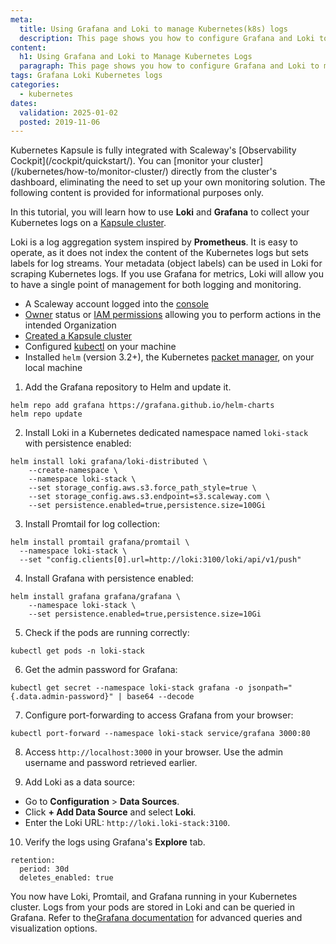 ```yaml
---
meta:
  title: Using Grafana and Loki to manage Kubernetes(k8s) logs
  description: This page shows you how to configure Grafana and Loki to manage Kubernetes (k8s) logs
content:
  h1: Using Grafana and Loki to Manage Kubernetes Logs
  paragraph: This page shows you how to configure Grafana and Loki to manage Kubernetes (k8s) logs
tags: Grafana Loki Kubernetes logs
categories:
  - kubernetes
dates:
  validation: 2025-01-02
  posted: 2019-11-06
---
```


<Message type="important">
  Kubernetes Kapsule is fully integrated with Scaleway's [Observability Cockpit](/cockpit/quickstart/).
  You can [monitor your cluster](/kubernetes/how-to/monitor-cluster/) directly from the cluster's dashboard, eliminating the need to set up your own monitoring solution.
  The following content is provided for informational purposes only.
</Message>

In this tutorial, you will learn how to use **Loki** and **Grafana** to collect your Kubernetes logs on a [Kapsule cluster](/kubernetes/how-to/create-cluster/).

Loki is a log aggregation system inspired by **Prometheus**. It is easy to operate, as it does not index the content of the Kubernetes logs but sets labels for log streams. Your metadata (object labels) can be used in Loki for scraping Kubernetes logs. If you use Grafana for metrics, Loki will allow you to have a single point of management for both logging and monitoring.

<Macro id="requirements" />

- A Scaleway account logged into the [console](https://console.scaleway.com)
- [Owner](/iam/concepts/#owner) status or [IAM permissions](/iam/concepts/#permission) allowing you to perform actions in the intended Organization
- [Created a Kapsule cluster](/kubernetes/how-to/create-cluster/)
- Configured [kubectl](/kubernetes/how-to/connect-cluster-kubectl/) on your machine
- Installed `helm` (version 3.2+), the Kubernetes [packet manager](https://helm.sh/), on your local machine

1. Add the Grafana repository to Helm and update it.
  ```
  helm repo add grafana https://grafana.github.io/helm-charts
  helm repo update
  ```
2. Install Loki in a Kubernetes dedicated namespace named `loki-stack` with persistence enabled:
  ```
  helm install loki grafana/loki-distributed \
      --create-namespace \
      --namespace loki-stack \
      --set storage_config.aws.s3.force_path_style=true \
      --set storage_config.aws.s3.endpoint=s3.scaleway.com \
      --set persistence.enabled=true,persistence.size=100Gi
  ```
3. Install Promtail for log collection:
  ```
  helm install promtail grafana/promtail \
    --namespace loki-stack \
    --set "config.clients[0].url=http://loki:3100/loki/api/v1/push"
  ```
4. Install Grafana with persistence enabled:
  ```
  helm install grafana grafana/grafana \
      --namespace loki-stack \
      --set persistence.enabled=true,persistence.size=10Gi
  ```
5. Check if the pods are running correctly:
```
kubectl get pods -n loki-stack
```
6. Get the admin password for Grafana:
  ```
  kubectl get secret --namespace loki-stack grafana -o jsonpath="{.data.admin-password}" | base64 --decode
  ```
7. Configure port-forwarding to access Grafana from your browser:
  ```
  kubectl port-forward --namespace loki-stack service/grafana 3000:80
  ```
8. Access `http://localhost:3000` in your browser. Use the admin username and password retrieved earlier.

9. Add Loki as a data source:
  - Go to **Configuration** > **Data Sources**.
  - Click **+ Add Data Source** and select **Loki**.
  - Enter the Loki URL: `http://loki.loki-stack:3100`.

10. Verify the logs using Grafana's **Explore** tab.
  ```
  retention:
    period: 30d
    deletes_enabled: true
  ```

You now have Loki, Promtail, and Grafana running in your Kubernetes cluster. Logs from your pods are stored in Loki and can be queried in Grafana. Refer to the[Grafana documentation](https://grafana.com/docs/features/datasources/loki/) for advanced queries and visualization options.
